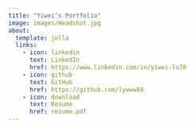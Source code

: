 ```yaml
---
title: "Yiwei’s Portfolio"
image: images/Headshot.jpg
about:
  template: jolla
  links:
    - icon: linkedin
      text: LinkedIn
      href: https://www.linkedin.com/in/yiwei-lu78
    - icon: github
      text: GitHub
      href: https://github.com/lywww88
    - icon: download
      text: Resume
      href: resume.pdf
---
```

